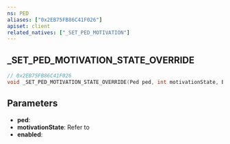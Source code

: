 ```yaml
---
ns: PED
aliases: ["0x2EB75FB86C41F026"]
apiset: client
related_natives: ["_SET_PED_MOTIVATION"]
---
```

## _SET_PED_MOTIVATION_STATE_OVERRIDE

```c
// 0x2EB75FB86C41F026
void _SET_PED_MOTIVATION_STATE_OVERRIDE(Ped ped, int motivationState, BOOL enabled);
```

## Parameters
* **ped**:
* **motivationState**: Refer to <EmbeddedEnum name="eMotivationState" />
* **enabled**:
